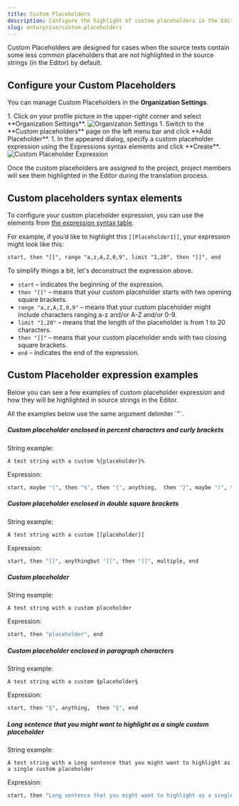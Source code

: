 ```yaml
---
title: Custom Placeholders
description: Configure the highlight of custom placeholders in the Editor
slug: enterprise/custom-placeholders
---
```



Custom Placeholders are designed for cases when the source texts contain some less common placeholders that are not highlighted in the source strings (in the Editor) by default.

## Configure your Custom Placeholders

You can manage Custom Placeholders in the **Organization Settings**.

<Steps>
  1. Click on your profile picture in the upper-right corner and select **Organization Settings**. <Image src={organizationSettingsMenuItem} alt="Organization Settings" />
  1. Switch to the **Custom placeholders** page on the left menu bar and click **Add Placeholder**.
  1. In the appeared dialog, specify a custom placeholder expression using the Expressions syntax elements and click **Create**. <Image src={customPlaceholderExpression} alt="Custom Placeholder Expression" class="width-xl" />
</Steps>

<LinkCard
  title="Assign Custom Placeholder to the Project"
  href="/enterprise/project-settings/import/#assign-custom-placeholder"
/>

Once the custom placeholders are assigned to the project, project members will see them highlighted in the Editor during the translation process.

## Custom placeholders syntax elements

To configure your custom placeholder expression, you can use the elements from [the expression syntax table](/enterprise/expression-syntax-elements/).

For example, if you’d like to highlight this `[[Placeholder1]]`, your expression might look like this:

```
start, then "[[", range "a,z,A,Z,0,9", limit "1,20", then "]]", end
```

To simplify things a bit, let's deconstruct the expression above.

- `start` &ndash; indicates the beginning of the expression.
- `then "[["` &ndash; means that your custom placeholder starts with two opening square brackets.
- `range "a,z,A,Z,0,9"` &ndash; means that your custom placeholder might include characters ranging a-z and/or A-Z and/or 0-9.
- `limit "1,20"` &ndash; means that the length of the placeholder is from 1 to 20 characters.
- `then "]]"` &ndash; means that your custom placeholder ends with two closing square brackets.
- `end` &ndash; indicates the end of the expression.

<CardGrid>
  <LinkCard
    title="Verbal Tester"
    description="Create, check and edit verbal expressions in Crowdin project with Verbal Tester application"
    href="https://store.crowdin.com/verbal-tester"
    target="_blank"
  />
  <LinkCard
    title="Try Verbal Expressions GPT"
    description="Helps with Verbal Expressions development in Crowdin."
    href="https://chat.openai.com/g/g-NdFRRXHwm-crowdin-verbal-expressions-maker"
    target="_blank"
  />
</CardGrid>

## Custom Placeholder expression examples

Below you can see a few examples of custom placeholder expression and how they will be highlighted in source strings in the Editor.

<Aside>
  All the examples below use the same argument delimiter `"`.
</Aside>

##### Custom placeholder enclosed in percent characters and curly brackets

String example:

```
A test string with a custom %{placeholder}%
```

Expression:

```graphql
start, maybe "(", then "%", then "{", anything,  then "}", maybe ")", then "%", end
```

##### Custom placeholder enclosed in double square brackets

String example:

```
A test string with a custom [[placeholder]]
```

Expression:

```graphql
start, then "[[", anythingbut "[[", then "]]", multiple, end
```

##### Custom placeholder

String example:

```
A test string with a custom placeholder
```

Expression:

```graphql
start, then "placeholder", end
```

##### Custom placeholder enclosed in paragraph characters

String example:

```
A test string with a custom §placeholder§
```

Expression:

```graphql
start, then "§", anything,  then "§", end
```

##### Long sentence that you might want to highlight as a single custom placeholder

String example:

```text wrap
A test string with a Long sentence that you might want to highlight as a single custom placeholder
```

Expression:

```graphql wrap
start, then "Long sentence that you might want to highlight as a single custom placeholder"
```
